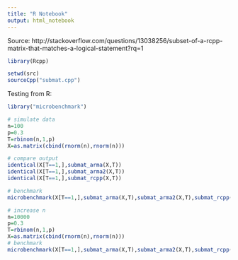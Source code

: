 ```yaml
---
title: "R Notebook"
output: html_notebook
---
```


Source: http://stackoverflow.com/questions/13038256/subset-of-a-rcpp-matrix-that-matches-a-logical-statement?rq=1


```r
library(Rcpp)

setwd(src)
sourceCpp("submat.cpp")
```

Testing from R:

```r
library("microbenchmark")

# simulate data
n=100
p=0.3
T=rbinom(n,1,p)
X=as.matrix(cbind(rnorm(n),rnorm(n)))

# compare output
identical(X[T==1,],submat_arma(X,T))
identical(X[T==1,],submat_arma2(X,T))
identical(X[T==1,],submat_rcpp(X,T))

# benchmark
microbenchmark(X[T==1,],submat_arma(X,T),submat_arma2(X,T),submat_rcpp(X,T),times=500)

# increase n
n=10000
p=0.3
T=rbinom(n,1,p)
X=as.matrix(cbind(rnorm(n),rnorm(n)))
# benchmark
microbenchmark(X[T==1,],submat_arma(X,T),submat_arma2(X,T),submat_rcpp(X,T),times=500)
```

